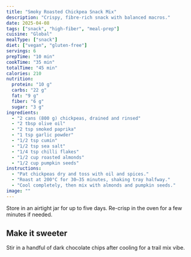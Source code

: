```yaml
---
title: "Smoky Roasted Chickpea Snack Mix"
description: "Crispy, fibre-rich snack with balanced macros."
date: 2025-04-08
tags: ["snack", "high-fiber", "meal-prep"]
cuisine: "Global"
mealType: ["snack"]
diet: ["vegan", "gluten-free"]
servings: 6
prepTime: "10 min"
cookTime: "35 min"
totalTime: "45 min"
calories: 210
nutrition:
  protein: "10 g"
  carbs: "22 g"
  fat: "9 g"
  fiber: "6 g"
  sugar: "3 g"
ingredients:
  - "2 cans (800 g) chickpeas, drained and rinsed"
  - "2 tbsp olive oil"
  - "2 tsp smoked paprika"
  - "1 tsp garlic powder"
  - "1/2 tsp cumin"
  - "1/2 tsp sea salt"
  - "1/4 tsp chilli flakes"
  - "1/2 cup roasted almonds"
  - "1/2 cup pumpkin seeds"
instructions:
  - "Pat chickpeas dry and toss with oil and spices."
  - "Roast at 200°C for 30–35 minutes, shaking tray halfway."
  - "Cool completely, then mix with almonds and pumpkin seeds."
image: ""
---
```


<Callout variant="info" title="Storage">
Store in an airtight jar for up to five days. Re-crisp in the oven for a few minutes if needed.
</Callout>

## Make it sweeter

Stir in a handful of dark chocolate chips after cooling for a trail mix vibe.
